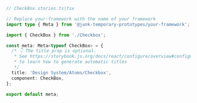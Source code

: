 ```ts
// CheckBox.stories.ts|tsx

// Replace your-framework with the name of your framework
import type { Meta } from '@junk-temporary-prototypes/your-framework';

import { CheckBox } from './Checkbox';

const meta: Meta<typeof CheckBox> = {
  /* 👇 The title prop is optional.
   * See https://storybook.js.org/docs/react/configure/overview#configure-story-loading
   * to learn how to generate automatic titles
   */
  title: 'Design System/Atoms/Checkbox',
  component: CheckBox,
};

export default meta;
```
